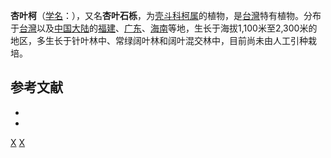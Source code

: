 {{Speciesbox 
| genus = Lithocarpus
| species = amygdalifolius
| authority = (Skan) [[早田文藏|Hayata]]
| subdivision_ranks =[[变种|变种]]
| subdivision =
* 杏叶柯 ''L. a.'' var. ''amygdalifolius''
* [[崖柯|崖柯]] ''L. a.'' var. ''praecipitiorum''
}}

'''杏叶柯'''（[[学名|学名]]：{{lang|la|''Lithocarpus amygdalifolius''}}），又名'''杏叶石栎'''，为[[壳斗科|壳斗科]][[柯属|柯属]]的植物，是[[台灣|台灣]]特有植物。分布于[[台灣|台灣]]以及[[中国大陆|中国大陆]]的[[福建|福建]]、[[广东|广东]]、[[海南|海南]]等地，生长于海拔1,100米至2,300米的地区，多生长于针叶林中、常绿阔叶林和阔叶混交林中，目前尚未由人工引种栽培。

== 参考文献 ==

* {{cite web| url =http://www.bioinfo.cn/db05/KmzwSpecies.php?action=view&id=6314| title =杏叶柯（原变种）| work =《中国高等植物数据库全库》| publisher =中国科学院微生物研究所| author =昆明植物研究所| accessdate =2009-02-24| deadurl =yes| archiveurl =https://web.archive.org/web/20160305064138/http://www.bioinfo.cn/db05/KmzwSpecies.php?action=view&id=6314| archivedate =2016-03-05}}
* {{TaiBNET| zh=杏叶石栎 | id=203295 | binomial=Lithocarpus amygdalifolius | authority=(Skan ex Forbes & Hemsl.) Hayata, 1917 | var= | accessdate=2013-01-24}}
{{Taxonbar|from=Q11098437}}

[[Category:柯属|X]]
[[Category:臺灣特有植物|X]]